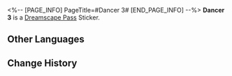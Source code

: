 <%-- [PAGE_INFO]
PageTitle=#Dancer 3#
[END_PAGE_INFO] --%>
{{Stub|Location information}}
{{Item Infobox
|id          = 224007
|image       = Dreamscape Pass Sticker Dancer 3.png{{subst:void|<!--$UPLOAD:<<SpriteOutput/TravelBrochure/StickFigures/224007.png>-<Dreamscape Pass Sticker Dancer 3.png>-<Item Icons>>-->}}
|type        = Dreamscape Pass Sticker
|type2       = Stars of Morning and Night Stickers
|invCategory = 
|rarity      = 4
|effect      = 
|description = Digital stickers that can be used to decorate the pages of the Dreamtour Handbook. They come in many different styles.
|source1     = [[After everything has concluded, return to the room of order in the theater]]
}}
{{Description|Dance, for the sake of inner peace.}}
'''Dancer 3''' is a [[Dreamscape Pass]] Sticker.

==Other Languages==
{{Other Languages
|en   = Dancer 3
|zhs  = 舞者•三
|zht  = 舞者•三
|ja   = ダンサー・3
|ko   = 무용수•3
|es   = Bailarín 3
|fr   = Ballerine 3
|ru   = Танцор III
|th   = นักเต้น 3
|vi   = Vũ Công 3
|de   = Tänzer 3
|id   = Penari 3
|pt   = Dançarino 3
}}

==Change History==
{{Change History|2.2}}